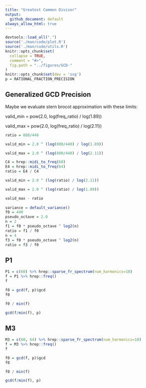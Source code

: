 ```yaml
---
title: "Greatest Common Divisor"
output:
  github_document: default
always_allow_html: true
---
```

```r
devtools::load_all(".")
source('./man/code/plot.R')
source('./man/code/utils.R')
knitr::opts_chunk$set(
  collapse = TRUE,
  comment = "#>",
  fig.path = "../figures/GCD-"
)
knitr::opts_chunk$set(dev = 'svg')
p = RATIONAL_FRACTION_PRECISION
```

## Generalized GCD Precision

Maybe we evaluate stern brocot approximation with these limits:\

valid_min = pow(2.0, log(freq_ratio) / log(1.89))\

valid_max = pow(2.0, log(freq_ratio) / log(2.11))\

```r

ratio = 880/440

valid_min = 2.0 ^ (log(880/440) / log(1.89))

valid_max = 2.0 ^ (log(880/440) / log(2.11))

C4 = hrep::midi_to_freq(60)
E4 = hrep::midi_to_freq(64)
ratio = E4 / C4

valid_min = 2.0 ^ (log(ratio) / log(2.11))

valid_max = 2.0 ^ (log(ratio) / log(1.89))

valid_max - ratio
  
variance = default_variance()
f0 = 440
pseudo_octave = 2.0
n = 2
f1 = f0 * pseudo_octave ^ log2(n)
ratio = f1 / f0
n = 4
f3 = f0 * pseudo_octave ^ log2(n)
ratio = f3 / f0
```
## P1

```r
P1 = c(60) %>% hrep::sparse_fr_spectrum(num_harmonics=10)
f = P1 %>% hrep::freq()
f
```

```r
f0 = gcd(f, p)$gcd
f0
```

```r
f0 / min(f)
```

```r
gcd(f/min(f), p)
```

## M3

```r
M3 = c(60, 64) %>% hrep::sparse_fr_spectrum(num_harmonics=10)
f = M3 %>% hrep::freq()
f
```

```r
f0 = gcd(f, p)$gcd
f0
```

```r
f0 / min(f)
```

```r
gcd(f/min(f), p)
```
